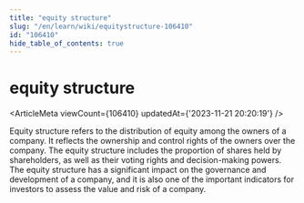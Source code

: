 ```yaml
---
title: "equity structure"
slug: "/en/learn/wiki/equitystructure-106410"
id: "106410"
hide_table_of_contents: true
---
```



<Breadcrumbs current="equity structure" />

# equity structure

<ArticleMeta viewCount={106410} updatedAt={'2023-11-21 20:20:19'} />
<div className='border-solid border-b border-t-0 my-4 border-[var(--ifm-color-gray-300)]' />

Equity structure refers to the distribution of equity among the owners of a company. It reflects the ownership and control rights of the owners over the company. The equity structure includes the proportion of shares held by shareholders, as well as their voting rights and decision-making powers. The equity structure has a significant impact on the governance and development of a company, and it is also one of the important indicators for investors to assess the value and risk of a company.
